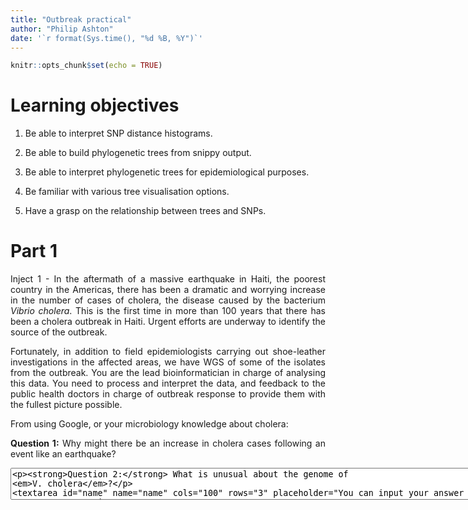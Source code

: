 ```yaml
---
title: "Outbreak practical"
author: "Philip Ashton"
date: '`r format(Sys.time(), "%d %B, %Y")`'
---
```


<style>
body {
text-align: justify}
</style>

```r
knitr::opts_chunk$set(echo = TRUE)
```

# Learning objectives {-}

1. Be able to interpret SNP distance histograms.

2. Be able to build phylogenetic trees from snippy output.

3. Be able to interpret phylogenetic trees for epidemiological purposes.

4. Be familiar with various tree visualisation options.

5. Have a grasp on the relationship between trees and SNPs.

# Part 1 {-}

Inject 1 - In the aftermath of a massive earthquake in Haiti, the poorest country in the Americas, there has been a dramatic and worrying increase in the number of cases of cholera, the disease caused by the bacterium *Vibrio cholera*. This is the first time in more than 100 years that there has been a cholera outbreak in Haiti. Urgent efforts are underway to identify the source of the outbreak. 

Fortunately, in addition to field epidemiologists carrying out shoe-leather investigations in the affected areas, we have WGS of some of the isolates from the outbreak. You are the lead bioinformatician in charge of analysing this data. You need to process and interpret the data, and feedback to the public health doctors in charge of outbreak response to provide them with the fullest picture possible.

From using Google, or your microbiology knowledge about cholera:

**Question 1:** Why might there be an increase in cholera cases following an event like an earthquake?

<textarea id="name" name="name" cols="100" rows="3" placeholder="You can input your answer here..."/>

**Question 2:** What is unusual about the genome of *V. cholera*?

<textarea id="name" name="name" cols="100" rows="3" placeholder="You can input your answer here..."/>

On your CLIMB instance:

* Navigate to `/home/ubuntu/data/day-4/outbreak_practical/dataset1`. 

* Run `ls -lh` in this directory. This directory contains the alignment of all the high quality variable sites found in the core genome for 19 *V. cholera* genomes from Haiti and 21 other *V. cholera* genomes from around the world by `snippy-core`.

* Calculate the pairwise SNP distance between all the isolates and plot the distribution as a histogram, using the following command: 

```bash
disty dataset1.aln | python ~/scripts/process_disty_output.py | histogram.py -b 30 --percentage
```

The `process_disty_output.py` script is available [here](https://gist.github.com/flashton2003/6518a4a877f5a1dae781c75ff02c57a1). The `histogram.py` script is from [this](https://github.com/bitly/data_hacks) package.

**Question 3:** How many processes are happening in this command? 

<textarea id="name" name="name" cols="100" rows="3" placeholder="You can input your answer here..."/>

<div class="toggle"><button>Hint</button>
The `|` character is the unix command for ‘piping’ data between different processes.
</div><br>

**Question 4:** What does each stage of the process do? 

<textarea id="name" name="name" cols="100" rows="3" placeholder="You can input your answer here..."/>

<div class="toggle"><button>Hint</button>
Run the different processes of the command, building up to the full command.
</div><br>

**Bonus question:** If you know any python, can you figure out what each line of `process_disty_output.py` is doing?

**Question 5:** What is the median pairwise SNP distance? How well do you think this describes the dataset?

<textarea id="name" name="name" cols="100" rows="3" placeholder="You can input your answer here..."/>

**Question 6: ** What does the histogram tell you about the relatedness of the samples in your dataset?

<textarea id="name" name="name" cols="100" rows="3" placeholder="You can input your answer here..."/>

**Question 7:**  Why are there 780 ‘samples’ in the output?

<textarea id="name" name="name" cols="100" rows="3" placeholder="You can input your answer here..."/>

* At this step, you will run IQ-TREE to generate a Maximum Likelihood tree. By default IQ-TREE will also test a wide range of nucleotide substitution models to see which best fits the data. For larger alignments this can be a very time consuming step, so if speed is important, it might make sense to omit this step and use a general model (e.g. GTR). You can find more information about how to run a specific model by looking at `iqtree -h`.

* Now run `iqtree -s dataset1.aln -nt AUTO`

**Question 8:** Read the IQTREE output, which model was selected as the best? What is the full name of the model? I.e. what do the initials stand for?

<textarea id="name" name="name" cols="100" rows="3" placeholder="You can input your answer here..."/>

<div class="alert alert-info">
The output of IQTREE is available in the file which ends `.log`.
</div>

** Question 9:** How many threads were selected as best? Why might the maximum number of threads not be selected?

<textarea id="name" name="name" cols="100" rows="3" placeholder="You can input your answer here..."/>

* Download the tree (the file you want is the one which ends in `.treefile`) to your local computer with `Filezilla`. You should also download the `geog_loc_microreact.csv` file. **Change the file extension of the tree file to `.nwk`.**

* Navigate to https://microreact.org/upload and upload the `dataset1.aln.nwk` file and the `geog_loc_microreact.csv` file. The microreact interface is hopefully quite intuitive, spend a few minutes becoming familiar with the various options and buttons. Microreact is an ideal way to investigate relationships between phylogeny and geography (aka phylogeographical relationships). 

**Question/task 10:** Identify the Haiti outbreak genomes in the tree. 

<div class="toggle"><button>Hint</button>
They are **most** of the non-black tips.
</div><br>

<textarea id="name" name="name" cols="100" rows="3" placeholder="You can input your answer here..."/>

* Experiment with the different tree visualisation setting. The different tree settings look like this:

<center>![](images/tree_settings.png)</center>

**Question 11:** Are the isolates from Haiti a monophyletic group?

<textarea id="name" name="name" cols="100" rows="3" placeholder="You can input your answer here..."/>

<div class="toggle"><button>Hint</button>
Remember - a monophyletic group is a group which consists of all the descendents of a common ancestor.
</div><br>

**Question 12:** Is there phylogeographical signal in the *V. cholerae* genomes from **within** Haiti? You will have to zoom in on Haiti to see this. I.e. are the isolates from different regions of Haiti genetically distinct from each other?

<textarea id="name" name="name" cols="100" rows="3" placeholder="You can input your answer here..."/>

<div class="toggle"><button>Hint</button>
You can think of this another way, looking at the data, if you were given another Haitian isolate with no geographical information, how confident would you be in your prediction of it’s geographic origin?
</div><br>

**Question 13:** Where is the closest neighbour of the Haiti genomes from?

<textarea id="name" name="name" cols="100" rows="3" placeholder="You can input your answer here..."/>

**Question 14:** Write a short paragraph, summarising your results for the public health officials.

<textarea id="name" name="name" cols="100" rows="3" placeholder="You can input your answer here..."/>

# Part 2 {-}

Inject 2 - Using the feedback we gave them on the likely origin of the *V. cholera* clade causing the outbreak, public health officials have traced the likely source of the cholera outbreak to the UN Stabilisation Mission in Haiti Camp. A contingent of Nepalese soldiers had recently arrived in camp, and cholera is endemic in Nepal. Sewage from the camp is discharged into the Artibonite River, where many people draw their drinking water from. This is an incredibly sensitive subject because, while identifying the true source is very important, if the source is mis-identified, it could lead to a major diplomatic incident. 

Therefore, you have decided to search the public databases for all sequences from Nepal and Bangladesh and re-run the analysis, including these genomes. This will provide extra context for the Haitian outbreak and increase our certainty of what is happening.

On your CLIMB instance:

* Navigate to `/home/ubuntu/data/day-4/outbreak_practical/dataset2`. 

* Run `ls -lh` in this directory. This directory contains the alignment of all the high quality variable sites found in the core genome for 19 *V. cholerae* genomes from Haiti and 101 other *V. cholerae* genomes from around the world by `snippy-core`. When deciding which genomes to include, we have focussed on isolates from the Indian sub-continent.

* Run IQ-TREE to generate a Maximum Likelihood tree
`iqtree -s dataset2.aln -nt AUTO -bb 1000` 

<div class="alert alert-info">
* Note: It takes around 5 minutes. 
* Hint: be like a real bioinformatician, use this time to check twitter
</div>

**Question 1:** What is different between this command and the last time we ran `iqtree`? What does this option mean?

<textarea id="name" name="name" cols="100" rows="3" placeholder="You can input your answer here..."/>

* Then we need to run a couple of commands to convert the tree to a good format to visualise (we will midpoint root the tree and order the nodes to be descending). For this, we will use a custom python script which uses the [ete3](http://etetoolkit.org/docs/latest/index.html) module and the very useful [Newick Utilities](http://cegg.unige.ch/newick_utils) package.

```bash
cat dataset2.aln.treefile | python ~/scripts/midpoint_root_tree.py | nw_order -c n - > dataset2.aln.pretty.tree
```
The `midpoint_root_tree.py` script is available [here](https://gist.github.com/flashton2003/a2633c40ab683c0a02191344652ba52e).

* On your local machine, download FigTree from [here](https://github.com/rambaut/figtree/releases/download/v1.4.4/FigTree.v1.4.4.zip), and install it.

* Then download the `dataset2.aln.pretty.tree` onto your local computer, along with `annotation_figtree.txt` and `annotation_phandango.csv` and open it with `FigTree`.

* In `FigTree`, go to `File -> Import annotations` in the menu bar, and navigate to the `annotation_figtree.txt` file. Select this file and press open. Then in the main `FigTree` window, go to `Tip Labels`, and in the drop down `Display` menu, select `ANNOT`. You should now be able to see tip labels containing information about continent, country and year on the tree.

**Question 2:** `SRR308716` was the most closely related non-Haitian genome to the Haiti outbreak strains in `dataset1`. Is it still the most closely related genome?

<textarea id="name" name="name" cols="100" rows="3" placeholder="You can input your answer here..."/>

**Question 3:** Do all the genomes from Nepal form a monophyletic group? What does this tell you about cholera in Nepal?

<textarea id="name" name="name" cols="100" rows="3" placeholder="You can input your answer here..."/>

**Question 4:** What does the root of the tree represent?

<textarea id="name" name="name" cols="100" rows="3" placeholder="You can input your answer here..."/>

* On the lefthand side of the `Figtree` interface, tick the box which says 'Node labels', click the arrow to enable you to select 'label' from the dropdown `Display` menu. This will place the bootstraps on the nodes of the tree.

**Question 5:** Does adding in the bootstraps alter your interpretation at all?

<textarea id="name" name="name" cols="100" rows="3" placeholder="You can input your answer here..."/>

**Question 6:**  What is the impact of this extra context on your report to the public health doctors? Write a short paragraph reporting your new findings.

<textarea id="name" name="name" cols="100" rows="3" placeholder="You can input your answer here..."/>

**Extra task:**  Use the `phandango` tool to visualise the meta-data in a more interesting way. Navigate to [here](https://jameshadfield.github.io/phandango/#/). And drag and drop your tree and the `annotation_phandango.csv` file onto the web page. Pressing `k` will bring up the key. Further instructions are [here](https://github.com/jameshadfield/phandango/wiki).

**Advanced question 1:** Using the phylogenetic tree, estimate the SNP distance between `SRR308691` and  `SRR308715`. A piece of paper might help you estimate the distance between the two tips. Remember you have to go from one tip, down to the MRCA, back to the other tip. Only ‘horizontal’ distance (if you are viewing the tree in rectangular format) counts. The other information you need to calculate this is the tree length, which is 0.029 (from IQTREE log) and the alignment length, which is 987 bp (calculated by `bioawk -c fastx '{ print $name, length($seq) }' < dataset2.aln`).

<textarea id="name" name="name" cols="100" rows="3" placeholder="You can input your answer here..."/>

<div class="toggle"><button>Hint</button>
Comes from this formula: (`distance between nodes` / `total tree length`) * `alignment length`
</div><br>

**Advanced question 2:** How does this compare with `disty`?

<textarea id="name" name="name" cols="100" rows="3" placeholder="You can input your answer here..."/>

<div class="toggle"><button>Hint</button>
 `grep -A 1 SRR308691 dataset2.aln > tmp.fa; grep -A 1 SRR308715 dataset2.aln >> tmp.fa; disty tmp.fa`
</div><br>

## Notes {-}

For more information on *V. cholera* genomics you can see [here](https://www.ncbi.nlm.nih.gov/pubmed/29123068). There are multiple papers on the genomics of the Haiti cholera outbreak, I leaned on [this](https://mbio.asm.org/content/5/6/e01721-14) one to write this material.


<script>
  $(".toggle").click(function() {
    $(this).toggleClass("open");
  });
</script>
